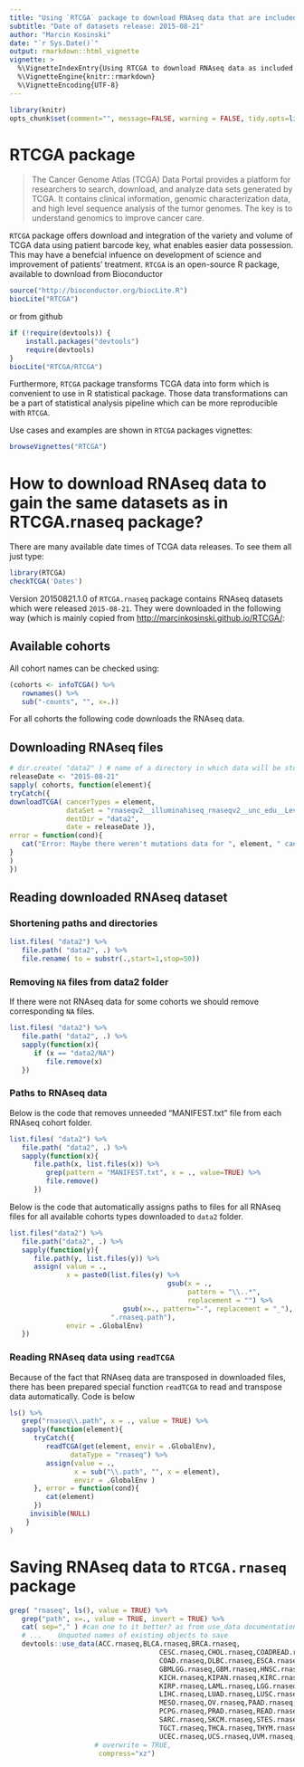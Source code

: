 ```yaml
---
title: "Using `RTCGA` package to download RNAseq data that are included in `RTCGA.rnaseq` package"
subtitle: "Date of datasets release: 2015-08-21"
author: "Marcin Kosinski"
date: "`r Sys.Date()`"
output: rmarkdown::html_vignette
vignette: >
  %\VignetteIndexEntry{Using RTCGA to download RNAseq data as included in RTCGA.rnaseq}
  %\VignetteEngine{knitr::rmarkdown}
  %\VignetteEncoding{UTF-8}
---
```


```r
library(knitr)
opts_chunk$set(comment="", message=FALSE, warning = FALSE, tidy.opts=list(keep.blank.line=TRUE, width.cutoff=150), options(width=150), eval = FALSE)
```

# RTCGA package

> The Cancer Genome Atlas (TCGA) Data Portal provides a platform for researchers to search, download, and analyze data sets generated by TCGA. It contains clinical information, genomic characterization data, and high level sequence analysis of the tumor genomes. The key is to understand genomics to improve cancer care.

`RTCGA` package offers download and integration of the variety and volume of TCGA data using patient barcode key, what enables easier data possession. This may have a benefcial infuence on  development of science and improvement of patients' treatment. `RTCGA` is an open-source R package, available to download from Bioconductor 

```r
source("http://bioconductor.org/biocLite.R")
biocLite("RTCGA")
```

or from github
```r
if (!require(devtools)) {
    install.packages("devtools")
    require(devtools)
}
biocLite("RTCGA/RTCGA")
```

Furthermore, `RTCGA` package transforms TCGA data into form which is convenient to use in R statistical package. Those data transformations can be a part of statistical analysis pipeline which can be more reproducible with `RTCGA`.

Use cases and examples are shown in `RTCGA` packages vignettes:
```r
browseVignettes("RTCGA")
```

# How to download RNAseq data to gain the same datasets as in RTCGA.rnaseq package?

There are many available date times of TCGA data releases. To see them all just type:
```r
library(RTCGA)
checkTCGA('Dates')
```

Version 20150821.1.0 of `RTCGA.rnaseq` package contains RNAseq datasets which were released `2015-08-21`. They were downloaded in the following way (which is mainly copied from [http://marcinkosinski.github.io/RTCGA/](http://marcinkosinski.github.io/RTCGA/):

## Available cohorts

All cohort names can be checked using:
```r
(cohorts <- infoTCGA() %>% 
   rownames() %>% 
   sub("-counts", "", x=.))
```

For all cohorts the following code downloads the RNAseq data.

## Downloading RNAseq files
```r
# dir.create( "data2" ) # name of a directory in which data will be stored
releaseDate <- "2015-08-21"
sapply( cohorts, function(element){
tryCatch({
downloadTCGA( cancerTypes = element, 
              dataSet = "rnaseqv2__illuminahiseq_rnaseqv2__unc_edu__Level_3__RSEM_genes_normalized__data.Level",
              destDir = "data2", 
              date = releaseDate )},
error = function(cond){
   cat("Error: Maybe there weren't mutations data for ", element, " cancer.\n")
}
)
})
```

## Reading downloaded RNAseq dataset

### Shortening paths and directories 

```r
list.files( "data2") %>% 
   file.path( "data2", .) %>%
   file.rename( to = substr(.,start=1,stop=50))
```


### Removing `NA` files from data2 folder

If there were not RNAseq data for some cohorts we should remove corresponding `NA` files.

```r
list.files( "data2") %>%
   file.path( "data2", .) %>%
   sapply(function(x){
      if (x == "data2/NA")
         file.remove(x)      
   })
```

### Paths to RNAseq data

Below is the code that removes unneeded "MANIFEST.txt" file from each RNAseq cohort folder.

```r
list.files( "data2") %>% 
   file.path( "data2", .) %>%
   sapply(function(x){
      file.path(x, list.files(x)) %>%
         grep(pattern = "MANIFEST.txt", x = ., value=TRUE) %>%
         file.remove()
      })
```

Below is the code that automatically assigns paths to files for all RNAseq files for all available cohorts types downloaded to `data2` folder.

```r
list.files("data2") %>%
   file.path("data2", .) %>%
   sapply(function(y){
      file.path(y, list.files(y)) %>%
      assign( value = .,
              x = paste0(list.files(y) %>%
                                       gsub(x = .,
                                            pattern = "\\..*",
                                            replacement = "") %>%
                            gsub(x=., pattern="-", replacement = "_"),
                         ".rnaseq.path"),
              envir = .GlobalEnv)
   })
```

### Reading RNAseq data using `readTCGA`

Because of the fact that RNAseq data are transposed in downloaded files, there has been prepared special function `readTCGA` to read and transpose data automatically. Code is below

```r
ls() %>%
   grep("rnaseq\\.path", x = ., value = TRUE) %>% 
   sapply(function(element){
      tryCatch({
         readTCGA(get(element, envir = .GlobalEnv),
               dataType = "rnaseq") %>%
         assign(value = .,
                x = sub("\\.path", "", x = element),
                envir = .GlobalEnv )
      }, error = function(cond){
         cat(element)
      }) 
     invisible(NULL)
    }    
)
```

# Saving RNAseq data to `RTCGA.rnaseq` package


```r
grep( "rnaseq", ls(), value = TRUE) %>%
   grep("path", x=., value = TRUE, invert = TRUE) %>%
   cat( sep="," ) #can one to it better? as from use_data documentation:
   # ...	Unquoted names of existing objects to save
   devtools::use_data(ACC.rnaseq,BLCA.rnaseq,BRCA.rnaseq,
   									 CESC.rnaseq,CHOL.rnaseq,COADREAD.rnaseq,
   									 COAD.rnaseq,DLBC.rnaseq,ESCA.rnaseq,
   									 GBMLGG.rnaseq,GBM.rnaseq,HNSC.rnaseq,
   									 KICH.rnaseq,KIPAN.rnaseq,KIRC.rnaseq,
   									 KIRP.rnaseq,LAML.rnaseq,LGG.rnaseq,
   									 LIHC.rnaseq,LUAD.rnaseq,LUSC.rnaseq,
   									 MESO.rnaseq,OV.rnaseq,PAAD.rnaseq,
   									 PCPG.rnaseq,PRAD.rnaseq,READ.rnaseq,
   									 SARC.rnaseq,SKCM.rnaseq,STES.rnaseq,
   									 TGCT.rnaseq,THCA.rnaseq,THYM.rnaseq,
   									 UCEC.rnaseq,UCS.rnaseq,UVM.rnaseq,
                     # overwrite = TRUE,
                      compress="xz")
```
